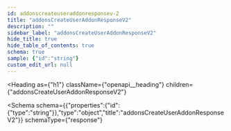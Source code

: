 ```yaml
---
id: addonscreateuseraddonresponsev-2
title: "addonsCreateUserAddonResponseV2"
description: ""
sidebar_label: "addonsCreateUserAddonResponseV2"
hide_title: true
hide_table_of_contents: true
schema: true
sample: {"id":"string"}
custom_edit_url: null
---
```



<Heading
  as={"h1"}
  className={"openapi__heading"}
  children={"addonsCreateUserAddonResponseV2"}
>
</Heading>





<Schema
  schema={{"properties":{"id":{"type":"string"}},"type":"object","title":"addonsCreateUserAddonResponseV2"}}
  schemaType={"response"}
>
  
</Schema>
            